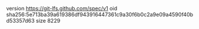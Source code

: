 version https://git-lfs.github.com/spec/v1
oid sha256:5e713ba39a619386df943916447361c9a30f6b0c2a9e09a4590f40bd53357d63
size 8229

